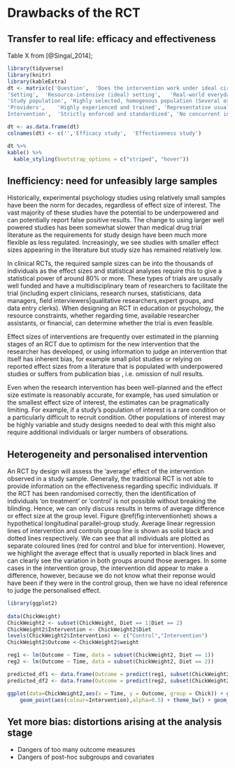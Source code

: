 # Drawbacks of the RCT

## Transfer to real life: efficacy and effectiveness


 
 Table X from [@Singal_2014];
 
 
```r
library(tidyverse)
library(knitr)
library(kableExtra)
dt <- matrix(c('Question',	'Does the intervention work under ideal circumstance?',	'Does the intervention work in real-world practice?',
'Setting',	'Resource-intensive (ideal) setting',	'Real-world everyday clinical setting',
'Study population',	'Highly selected, homogenous population (Several exclusion criteria)', 'Heterogeneous population (Few to no exclusion criteria)',
'Providers',	'Highly experienced and trained', 'Representative usual providers
Intervention',	'Strictly enforced and standardized', 'No concurrent interventions',	'Applied with flexibility', 'Concurrent interventions and cross-over permitted'),ncol=3,byrow=TRUE)

dt <- as.data.frame(dt)
colnames(dt) <- c('','Efficacy study',	'Effectiveness study')

dt %>%
kable() %>%
  kable_styling(bootstrap_options = c("striped", "hover"))

``` 
 
## Inefficiency: need for unfeasibly large samples

Historically, experimental psychology studies using relatively small samples have been the norm for decades, regardless of effect size of interest. The vast majority of these studies have the potential to be underpowered and can potentially report false positive results. The change to using larger well powered studies has been somewhat slower than medical drug trial literature as the requirements for study design have been much more flexible as less regulated. Increasingly, we see studies with smaller effect sizes appearing in the literature but study size has remained relatively low. 

In clinical RCTs, the required sample sizes can be into the thousands of individuals as the effect sizes and statistical analyses require this to give a statistical power of around 80% or more. These types of trials are ususally well funded and have a multidisciplinary team of researchers to facilitate the trial (including expert clinicians, research nurses, statisticians, data managers, field interviewers|qualitative researchers,expert groups, and data entry clerks). When designing an RCT in education or psychology, the resource constraints, whether regarding time, available researcher assistants, or financial, can determine whether the trial is even feasible. 

Effect sizes of interventions are frequently over estimated in the planning stages of an RCT due to optimism for the new intervention that the researcher has developed, or using information to judge an intervention that itself has inherent bias, for example small pilot studies or relying on reported effect sizes from a literature that is populated with underpowered studies or suffers from publication bias , i.e. omission of null results.

Even when the research intervention has been well-planned and the effect size estimate is reasonably accurate, for example, has used simulation or the smallest effect size of interest, the estimates can be pragmatically limiting. For example, if a study's population of interest is a rare condition or a particularly difficult to recruit condition. Other populations of interest may be highly variable and study designs needed to deal with this might also require additional individuals or larger numbers of obserations. 


## Heterogeneity and personalised intervention

An RCT by design will assess the 'average' effect of the intervention observed in a study sample. Generally, the traditional RCT is not able to provide information on the effectiveness regarding specific individuals. If the RCT has been randomised correctly, then the identification of individuals 'on treatment' or 'control' is not possible without breaking the blinding. Hence, we can only discuss results in terms of average difference or effect size at the group level. Figure \@ref(fig:interventionhet) shows a hypothetical longitudinal parallel-group study. Average linear regression lines of intervention and controls group line is shown as solid black and dotted lines respectively. We can see that all individuals are plotted as separate coloured lines (red for control and blue for intervention). However, we highlight the average effect that is usually reported in black lines and can clearly see the variation in both groups around those averages. In some cases in the intervention group, the intervention did appear to make a difference, however, because we do not know what their reponse would have been if they were in the control group, then we have no ideal reference to judge the personalised effect.   

```r
library(ggplot2)
 
data(ChickWeight)
ChickWeight2 <- subset(ChickWeight, Diet == 1|Diet == 2)
ChickWeight2$Intervention <- ChickWeight2$Diet
levels(ChickWeight2$Intervention) <- c("Control","Intervention")
ChickWeight2$Outcome <-ChickWeight2$weight

reg1 <- lm(Outcome ~ Time, data = subset(ChickWeight2, Diet == 1))
reg2 <- lm(Outcome ~ Time, data = subset(ChickWeight2, Diet == 2))

predicted_df1 <- data.frame(Outcome = predict(reg1, subset(ChickWeight2, Diet == 1)), Time=subset(ChickWeight2, Diet == 1)$Time, Chick=subset(ChickWeight2, Diet == 1)$Chick)
predicted_df2 <- data.frame(Outcome = predict(reg2, subset(ChickWeight2, Diet == 2)), Time=subset(ChickWeight2, Diet == 2)$Time,Chick=subset(ChickWeight2, Diet == 2)$Chick)

ggplot(data=ChickWeight2,aes(x = Time, y = Outcome, group = Chick)) + geom_line(aes(colour=Intervention),alpha=0.5) +
    geom_point(aes(colour=Intervention),alpha=0.5) + theme_bw() + geom_line(data = predicted_df1, aes(x=Time, y=Outcome),linetype='dashed') + geom_line(data = predicted_df2, aes(x=Time, y=Outcome))


```


## Yet more bias: distortions arising at the analysis stage

 - Dangers of too many outcome measures
 - Dangers of post-hoc subgroups and covariates

